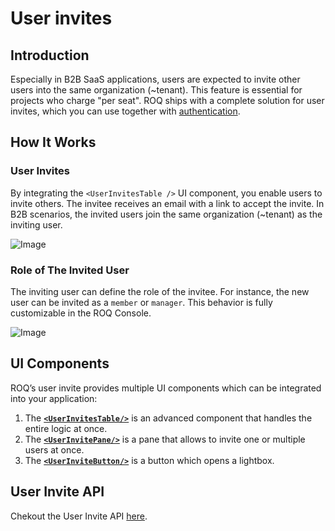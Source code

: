 
# User invites

## Introduction

Especially in B2B SaaS applications, users are expected to invite other users into the same organization (~tenant).
This feature is essential for projects who charge "per seat". ROQ ships with a complete solution for user invites, which you can use together with [authentication](/authentication).

## How It Works

### User Invites

By integrating the `<UserInvitesTable />` UI component, you enable users to invite others. The invitee receives an email with a link to accept the invite. In B2B scenarios, the invited users join the same organization (~tenant) as the inviting user.

![Image](/user-invite.png)

### Role of The Invited User

The inviting user can define the role of the invitee. For instance, the new user can be invited as a `member` or `manager`. This behavior is fully customizable in the ROQ Console.

![Image](/invite-user-role.png)

## UI Components

ROQ’s user invite provides multiple UI components which can be integrated into your application:

1. The [**`<UserInvitesTable/>`**](/user-invites/ui-components#userinvitestable-) is an
   advanced component that handles the entire logic at once.
2. The [**`<UserInvitePane/>`**](/user-invites/ui-components#userinvitepane-) is a pane that allows to invite one or multiple users at once.
3. The [**`<UserInviteButton/>`**](/user-invites/ui-components#userinvitebutton-) is a button which opens a lightbox.

## User Invite API

Chekout the User Invite API [here](/user-invites/api).